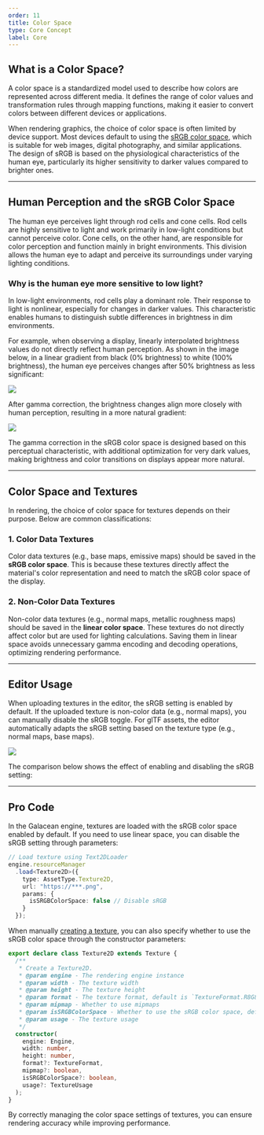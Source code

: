 ```yaml
---
order: 11
title: Color Space
type: Core Concept
label: Core
---
```


## What is a Color Space?

A color space is a standardized model used to describe how colors are represented across different media. It defines the range of color values and transformation rules through mapping functions, making it easier to convert colors between different devices or applications.

When rendering graphics, the choice of color space is often limited by device support. Most devices default to using the [sRGB color space](https://www.wikiwand.com/en/articles/SRGB), which is suitable for web images, digital photography, and similar applications. The design of sRGB is based on the physiological characteristics of the human eye, particularly its higher sensitivity to darker values compared to brighter ones.

---

## Human Perception and the sRGB Color Space

The human eye perceives light through rod cells and cone cells. Rod cells are highly sensitive to light and work primarily in low-light conditions but cannot perceive color. Cone cells, on the other hand, are responsible for color perception and function mainly in bright environments. This division allows the human eye to adapt and perceive its surroundings under varying lighting conditions.

### Why is the human eye more sensitive to low light?

In low-light environments, rod cells play a dominant role. Their response to light is nonlinear, especially for changes in darker values. This characteristic enables humans to distinguish subtle differences in brightness in dim environments.

For example, when observing a display, linearly interpolated brightness values do not directly reflect human perception. As shown in the image below, in a linear gradient from black (0% brightness) to white (100% brightness), the human eye perceives changes after 50% brightness as less significant:

<Image src="https://gw.alipayobjects.com/zos/OasisHub/dc1cacea-4348-4010-ac98-18ff65c3f045/linearGradient_steps.png" />

After gamma correction, the brightness changes align more closely with human perception, resulting in a more natural gradient:

<Image src="https://gw.alipayobjects.com/zos/OasisHub/d1492e83-522b-4e8b-b0ea-ccbfcb39a614/gammaGradient_steps.png" />

The gamma correction in the sRGB color space is designed based on this perceptual characteristic, with additional optimization for very dark values, making brightness and color transitions on displays appear more natural.

---

## Color Space and Textures

In rendering, the choice of color space for textures depends on their purpose. Below are common classifications:

### 1. Color Data Textures

Color data textures (e.g., base maps, emissive maps) should be saved in the **sRGB color space**. This is because these textures directly affect the material's color representation and need to match the sRGB color space of the display.

### 2. Non-Color Data Textures

Non-color data textures (e.g., normal maps, metallic roughness maps) should be saved in the **linear color space**. These textures do not directly affect color but are used for lighting calculations. Saving them in linear space avoids unnecessary gamma encoding and decoding operations, optimizing rendering performance.

---

## Editor Usage

When uploading textures in the editor, the sRGB setting is enabled by default. If the uploaded texture is non-color data (e.g., normal maps), you can manually disable the sRGB toggle. For glTF assets, the editor automatically adapts the sRGB setting based on the texture type (e.g., normal maps, base maps).

<Image src="https://gw.alipayobjects.com/zos/OasisHub/185f73d9-ffa5-494c-b317-76345eb4bc3d/image-20250522184013437.png" />

The comparison below shows the effect of enabling and disabling the sRGB setting:

<Comparison
  leftSrc="https://gw.alipayobjects.com/zos/OasisHub/c0d2a363-7dc6-45fc-9840-92e01a619423/image-20250522182724398.png"
  leftText="sRGB ON"
  rightSrc="https://gw.alipayobjects.com/zos/OasisHub/b57c207e-a0a2-481f-ad54-7f2058c62aa8/image-20250522182639393.png"
  rightText="sRGB OFF"
/>

---

## Pro Code

In the Galacean engine, textures are loaded with the sRGB color space enabled by default. If you need to use linear space, you can disable the sRGB setting through parameters:

```ts showLineNumbers {7}
// Load texture using Text2DLoader
engine.resourceManager
  .load<Texture2D>({
    type: AssetType.Texture2D,
    url: "https://***.png",
    params: {
      isSRGBColorSpace: false // Disable sRGB
    }
  });
```

When manually [creating a texture](/apis/core/#Texture2D), you can also specify whether to use the sRGB color space through the constructor parameters:

```ts showLineNumbers {9,18}
export declare class Texture2D extends Texture {
  /**
   * Create a Texture2D.
   * @param engine - The rendering engine instance
   * @param width - The texture width
   * @param height - The texture height
   * @param format - The texture format, default is `TextureFormat.R8G8B8A8`
   * @param mipmap - Whether to use mipmaps
   * @param isSRGBColorSpace - Whether to use the sRGB color space, default is `true`
   * @param usage - The texture usage
   */
  constructor(
    engine: Engine,
    width: number,
    height: number,
    format?: TextureFormat,
    mipmap?: boolean,
    isSRGBColorSpace?: boolean,
    usage?: TextureUsage
  );
}
```

By correctly managing the color space settings of textures, you can ensure rendering accuracy while improving performance.